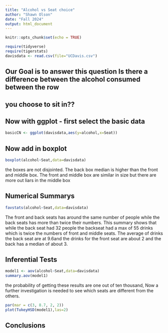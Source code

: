 ```yaml
---
title: "Alcohol vs Seat choice"
author: "Shawn Olson"
date: "Fall 2024"
output: html_document
---
```


```r
knitr::opts_chunk$set(echo = TRUE)
```

```r
require(tidyverse)
require(tigerstats)
davisdata <- read.csv(file="UCDavis.csv")
```
## Our Goal is to answer this question Is there a difference between the alcohol consumed between the row
## you choose to sit in??

## Now with ggplot - first select the basic data

```r
basicCN <- ggplot(davisdata,aes(y=alcohol,x=Seat))
```
## Now add in boxplot

```r
boxplot(alcohol~Seat,data=davisdata)
```

  the boxes are not disjointed. The back box median is higher than the front and middle box. The front and middle box are similar in size but there are more out liars in the middle box 




## Numerical Summarys 
```r
favstats(alcohol~Seat,data=davisdata)
```
The front and back seats has around the same number of people while the back seats has more than twice their numbers. This summary shows that while the back seat had 32 people the backseat had a max of 55 drinks which is twice the numbers of front and middle seats. The average of drinks the back seat are at 9.6and the drinks for the front seat are about 2 and the back has a median of about 3.     

## Inferential Tests
```r
model1 <- aov(alcohol~Seat,data=davisdata)
summary.aov(model1)  
```
the probability of getting these results are one out of ten thousand, Now a further investigation is needed to see which seats are different from the others.    

```r
par(mar = c(3, 8.7, 2, 2))
plot(TukeyHSD(model1),las=2)
``` 

## Conclusions


